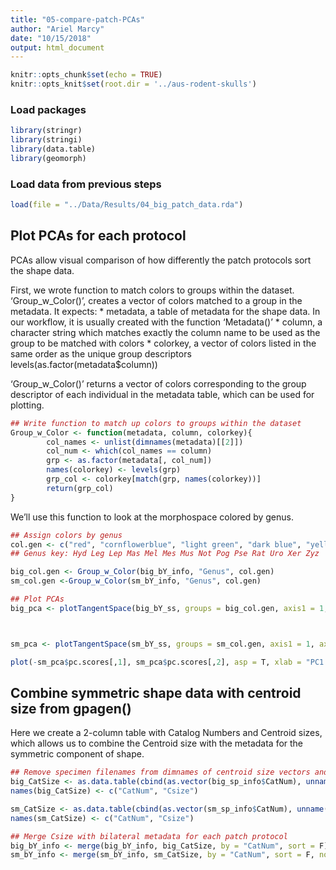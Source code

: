 ```yaml
---
title: "05-compare-patch-PCAs"
author: "Ariel Marcy"
date: "10/15/2018"
output: html_document
---
```


```r
knitr::opts_chunk$set(echo = TRUE)
knitr::opts_knit$set(root.dir = '../aus-rodent-skulls')
```

### Load packages
```r
library(stringr)
library(stringi)
library(data.table)
library(geomorph)
```

### Load data from previous steps
```r
load(file = "../Data/Results/04_big_patch_data.rda")
```

## Plot PCAs for each protocol
PCAs allow visual comparison of how differently the patch protocols sort the shape data. 

First, we wrote function to match colors to groups within the dataset. 'Group_w_Color()', creates a vector of colors matched to a group in the metadata. It expects:
* metadata, a table of metadata for the shape data. In our workflow, it is usually created with the function 'Metadata()'
* column, a character string which matches exactly the column name to be used as the group to be matched with colors
* colorkey, a vector of colors listed in the same order as the unique group descriptors levels(as.factor(metadata$column))

'Group_w_Color()' returns a vector of colors corresponding to the group descriptor of each individual in the metadata table, which can be used for plotting.
```r
## Write function to match up colors to groups within the dataset
Group_w_Color <- function(metadata, column, colorkey){
        col_names <- unlist(dimnames(metadata)[[2]])
        col_num <- which(col_names == column)
        grp <- as.factor(metadata[, col_num])
        names(colorkey) <- levels(grp)
        grp_col <- colorkey[match(grp, names(colorkey))]
        return(grp_col)
}
```

We'll use this function to look at the morphospace colored by genus.
```r
## Assign colors by genus
col.gen <- c("red", "cornflowerblue", "light green", "dark blue", "yellow", "green", "grey", "blue", "magenta", "dark blue", "black", "darkgoldenrod4", "orange", "light blue")
## Genus key: Hyd Leg Lep Mas Mel Mes Mus Not Pog Pse Rat Uro Xer Zyz

big_col.gen <- Group_w_Color(big_bY_info, "Genus", col.gen)
sm_col.gen <-Group_w_Color(sm_bY_info, "Genus", col.gen)
```


```r
## Plot PCAs
big_pca <- plotTangentSpace(big_bY_ss, groups = big_col.gen, axis1 = 1, axis2 = 2, verbose = T)



sm_pca <- plotTangentSpace(sm_bY_ss, groups = sm_col.gen, axis1 = 1, axis2 = 2, label = sm_sp_info$Genus, verbose = T)

plot(-sm_pca$pc.scores[,1], sm_pca$pc.scores[,2], asp = T, xlab = "PC1 (41.4%)", ylab = "PC2 (10.3%)", col = sm_col.gen, pch = 16, cex = 1.5, bg = sm_col.gen, cex.axis = 1.3, cex.lab = 1.3)

```


## Combine symmetric shape data with centroid size from gpagen()
Here we create a 2-column table with Catalog Numbers and Centroid sizes, which allows us to combine the Centroid size with the metadata for the symmetric component of shape. 
```r
## Remove specimen filenames from dimnames of centroid size vectors and combine CatNum with centroid data
big_CatSize <- as.data.table(cbind(as.vector(big_sp_info$CatNum), unname(big_Y$Csize))) # data from GPA in step 02
names(big_CatSize) <- c("CatNum", "Csize")

sm_CatSize <- as.data.table(cbind(as.vector(sm_sp_info$CatNum), unname(sm_Y$Csize)))
names(sm_CatSize) <- c("CatNum", "Csize")

## Merge Csize with bilateral metadata for each patch protocol
big_bY_info <- merge(big_bY_info, big_CatSize, by = "CatNum", sort = F)
sm_bY_info <- merge(sm_bY_info, sm_CatSize, by = "CatNum", sort = F, no.dups = T)
```
